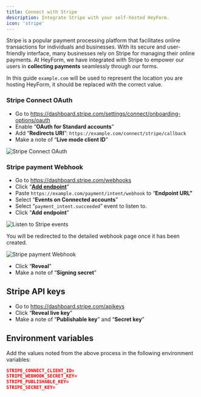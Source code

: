 ```yaml
---
title: Connect with Stripe
description: Integrate Stripe with your self-hosted HeyForm.
icon: 'stripe'
---
```


Stripe is a popular payment processing platform that facilitates online transactions for individuals and businesses. With its secure and user-friendly interface, many businesses rely on Stripe for managing their online payments. At HeyForm, we have integrated with Stripe to empower our users in **collecting payments** seamlessly through our forms.

In this guide `example.com` will be used to represent the location you are hosting HeyForm, it should be replaced with the correct value.

### Stripe Connect OAuth

- Go to https://dashboard.stripe.com/settings/connect/onboarding-options/oauth
- Enable “**OAuth for Standard accounts**”
- Add “**Redirects URI**”: `https://example.com/connect/stripe/callback`
- Make a note of “**Live mode client ID**”

![Stripe Connect OAuth](/images/open-source/configuration/stripe/stripe-connect.png)

### Stripe payment Webhook

- Go to https://dashboard.stripe.com/webhooks
- Click “[**Add endpoint**](https://dashboard.stripe.com/webhooks/create)”
- Paste `https://example.com/payment/intent/webhook` to “**Endpoint URL”**
- Select “**Events on Connected accounts**”
- Select “`payment_intent.succeeded`” event to listen to.
- Click “**Add endpoint**”

![Listen to Stripe events](/images/open-source/configuration/stripe/stripe-events.png)

You will be redirected to the detailed webhook page once it has been created.

![Stripe payment Webhook](/images/open-source/configuration/stripe/stripe-webhook.png)

- Click “**Reveal**”
- Make a note of “**Signing secret**”

## Stripe API keys

- Go to https://dashboard.stripe.com/apikeys
- Click “**Reveal live key**”
- Make a note of “**Publishable key**” and “**Secret key**”

## Environment variables

Add the values noted from the above process in the following environment variables:

```json
STRIPE_CONNECT_CLIENT_ID=
STRIPE_WEBHOOK_SECRET_KEY=
STRIPE_PUBLISHABLE_KEY=
STRIPE_SECRET_KEY=
```